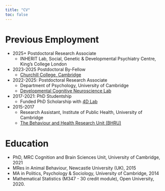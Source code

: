 ```yaml
---
title: "CV"
toc: false
---
```


# Previous Employment

-   2025+ Postdoctoral Research Associate
    -   INHERIT Lab, Social, Genetic & Developmental Psychiatry Centre, King's College London
-   2023-2025 Postdoctoral By-Fellow
    -   [Churchill College, Cambridge](https://www.chu.cam.ac.uk/fellows/dr-giacomo-bignardi/)
-   2022-2025: Postdoctoral Research Associate
    -   Department of Psychology, University of Cambridge
    -   [Developmental Cognitive Neuroscience Lab](https://sites.google.com/site/blakemorelab/)
-   2017-2021: PhD Studentship
    -   Funded PhD Scholarship with [4D Lab](https://www.astlelab.com/)
-   2015-2017
    -   Research Assistant, Institute of Public Health, University of Cambridge
    -   [The Behaviour and Health Research Unit (BHRU)](https://www.bhru.iph.cam.ac.uk/)

# Education

-   PhD, MRC Cognition and Brain Sciences Unit, University of Cambridge, 2021
-   MRes in Animal Behaviour, Newcastle University (UK), 2015
-   MA in Politics, Psychology & Sociology, University of Cambridge, 2014
-   Mathematical Statistics (M347 - 30 credit module), Open University, 2020.
